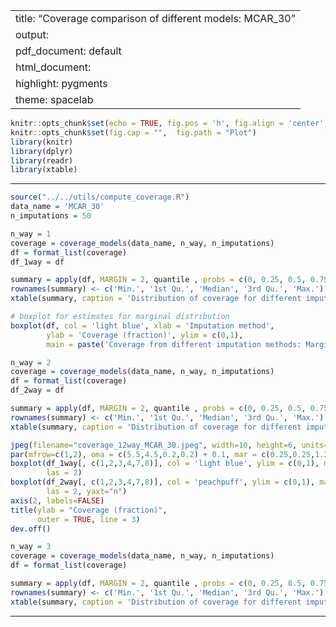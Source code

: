 
---
title: "Coverage comparison of different models: MCAR_30"
output:
  pdf_document: default
  html_document:
    highlight: pygments
    theme: spacelab
---

```r
knitr::opts_chunk$set(echo = TRUE, fig.pos = 'h', fig.align = 'center')
knitr::opts_chunk$set(fig.cap = "",  fig.path = "Plot")
library(knitr)
library(dplyr)
library(readr)
library(xtable)
```

* * *

```r
source("../../utils/compute_coverage.R")
data_name = 'MCAR_30'
n_imputations = 50
```

```r
n_way = 1
coverage = coverage_models(data_name, n_way, n_imputations)
df = format_list(coverage)
df_1way = df
```

```r
summary = apply(df, MARGIN = 2, quantile , probs = c(0, 0.25, 0.5, 0.75, 1), na.rm = TRUE)
rownames(summary) <- c('Min.', '1st Qu.', 'Median', '3rd Qu.', 'Max.')
xtable(summary, caption = 'Distribution of coverage for different imputation methods for data with 30% values MCAR (Marginal probabilities)', digits = 2)
```

```r
# boxplot for estimates for marginal distribution
boxplot(df, col = 'light blue', xlab = 'Imputation method', 
        ylab = 'Coverage (fraction)', ylim = c(0,1), 
        main = paste('Coverage from different imputation methods: Marginal pmf'))
```

```r
n_way = 2
coverage = coverage_models(data_name, n_way, n_imputations)
df = format_list(coverage)
df_2way = df
```

```r
summary = apply(df, MARGIN = 2, quantile , probs = c(0, 0.25, 0.5, 0.75, 1), na.rm = TRUE)
rownames(summary) <- c('Min.', '1st Qu.', 'Median', '3rd Qu.', 'Max.')
xtable(summary, caption = 'Distribution of coverage for different imputation methods for data with 30% values MCAR (Bivariate probabilities)', digits = 2)
```

```r
jpeg(filename="coverage_12way_MCAR_30.jpeg", width=10, height=6, units="in", res=300, quality = 100)
par(mfrow=c(1,2), oma = c(5.5,4.5,0.2,0.2) + 0.1, mar = c(0.25,0.25,1.25,1.25) + 0.1)
boxplot(df_1way[, c(1,2,3,4,7,8)], col = 'light blue', ylim = c(0,1), main = paste('Marginal'),
        las = 2)
boxplot(df_2way[, c(1,2,3,4,7,8)], col = 'peachpuff', ylim = c(0,1), main = paste('Bivariate'), 
        las = 2, yaxt="n")
axis(2, labels=FALSE)
title(ylab = "Coverage (fraction)",
      outer = TRUE, line = 3)
dev.off()
```


```r
n_way = 3
coverage = coverage_models(data_name, n_way, n_imputations)
df = format_list(coverage)
```

```r
summary = apply(df, MARGIN = 2, quantile , probs = c(0, 0.25, 0.5, 0.75, 1), na.rm = TRUE)
rownames(summary) <- c('Min.', '1st Qu.', 'Median', '3rd Qu.', 'Max.')
xtable(summary, caption = 'Distribution of coverage for different imputation methods for data with 30% values MCAR (Trivariate probabilities)', digits = 2)
```

* * *



